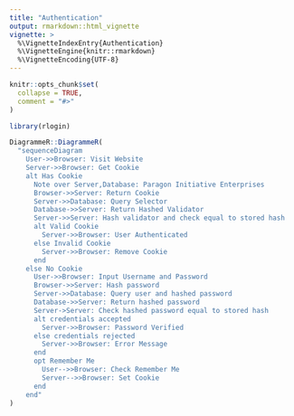 ```yaml
---
title: "Authentication"
output: rmarkdown::html_vignette
vignette: >
  %\VignetteIndexEntry{Authentication}
  %\VignetteEngine{knitr::rmarkdown}
  %\VignetteEncoding{UTF-8}
---
```


```r
knitr::opts_chunk$set(
  collapse = TRUE,
  comment = "#>"
)
```

```r
library(rlogin)
```

```r
DiagrammeR::DiagrammeR(
  "sequenceDiagram
    User->>Browser: Visit Website
    Server->>Browser: Get Cookie
    alt Has Cookie
      Note over Server,Database: Paragon Initiative Enterprises
      Browser->>Server: Return Cookie
      Server->>Database: Query Selector
      Database->>Server: Return Hashed Validator
      Server->>Server: Hash validator and check equal to stored hash
      alt Valid Cookie
        Server->>Browser: User Authenticated
      else Invalid Cookie
        Server->>Browser: Remove Cookie
      end
    else No Cookie
      User->>Browser: Input Username and Password
      Browser->>Server: Hash password
      Server->>Database: Query user and hashed password
      Database->>Server: Return hashed password
      Server->Server: Check hashed password equal to stored hash
      alt credentials accepted
        Server->>Browser: Password Verified
      else credentials rejected
        Server->>Browser: Error Message
      end
      opt Remember Me
        User-->>Browser: Check Remember Me
        Server-->>Browser: Set Cookie
      end
    end"
)
```

